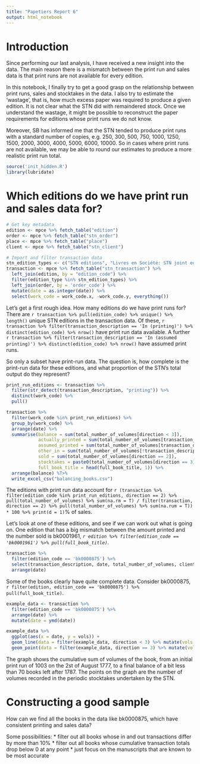 ```yaml
---
title: "Papetiers Report 6"
output: html_notebook
---
```


# Introduction

Since performing our last analysis, I have received a new insight into the data. The main reason there is a mismatch between the print run and sales data is that print runs are not available for every edition.

In this notebook, I finally try to get a good grasp on the relationship between print runs, sales and stocktakes in the data. I also try to estimate the 'wastage', that is, how much excess paper was required to produce a given edition. It is not clear what the STN did with remaindered stock. Once we understand the wastage, it might be possible to reconstruct the paper requirements for editions whose print runs we do not know.

Moreover, SB has informed me that the STN tended to produce print runs with a standard number of copies, e.g. 250, 300, 500, 750, 1000, 1250, 1500, 2000, 3000, 4000, 5000, 6000, 10000. So in cases where print runs are not available, we may be able to round our estimates to produce a more realistic print run total.

```r
source('init_hidden.R')
library(lubridate)
```

# Which editions do we have print run and sales data for?
```r
# Get key metadata
edition <- mpce %>% fetch_table("edition")
order <- mpce %>% fetch_table("stn_order")
place <- mpce %>% fetch_table("place")
client <- mpce %>% fetch_table("stn_client")

# Import and filter transaction data
stn_edition_types <- c("STN editions", "Livres en Société: STN joint editions", "Commissioned STN edition")
transaction <- mpce %>% fetch_table("stn_transaction") %>% 
  left_join(edition, by = "edition_code") %>% 
  filter(edition_type %in% stn_edition_types) %>%
  left_join(order, by = 'order_code') %>%
  mutate(date = as.integer(date)) %>%
  select(work_code = work_code.x, -work_code.y, everything())
```

Let's get a first rough idea. How many editions do we have print runs for? There are `r transaction %>% pull(edition_code) %>% unique() %>% length()` unique STN editions in the transaction data. Of these, `r transaction %>% filter(transaction_description == 'In (printing)') %>% distinct(edition_code) %>% nrow()` have print run data available. A further `r transaction %>% filter(transaction_description == 'In (assumed printing)') %>% distinct(edition_code) %>% nrow()` have assumed print runs.

So only a subset have print-run data. The question is, how complete is the print-run data for these editions, and what proportion of the STN's total output do they represent?

```r
print_run_editions <- transaction %>%
  filter(str_detect(transaction_description, "printing")) %>% 
  distinct(work_code) %>%
  pull()

transaction %>% 
  filter(work_code %in% print_run_editions) %>% 
  group_by(work_code) %>%
  arrange(date) %>% 
  summarise(balance = sum(total_number_of_volumes[direction < 3]),
            actually_printed = sum(total_number_of_volumes[transaction_description == "In (printing)"]),
            assumed_printed = sum(total_number_of_volumes[transaction_description == "In (assumed printing)"]),
            other_in = sum(total_number_of_volumes[!transaction_description %in% c("In (printing)", "In (assumed printing)") & direction == 1]),
            sold = sum(total_number_of_volumes[direction == 2]),
            stocktakes = paste0(total_number_of_volumes[direction == 3], collapse = "; "),
            full_book_title = head(full_book_title, 1)) %>%
  arrange(balance) %T>%
  write_excel_csv("balancing_books.csv")
```

The editions with print run data account for `r (transaction %>% filter(edition_code %in% print_run_editions, direction == 2) %>% pull(total_number_of_volumes) %>% sum(na.rm = T) / filter(transaction, direction == 2) %>% pull(total_number_of_volumes) %>% sum(na.rum = T)) * 100 %>% print(d = 1)`% of sales.

Let's look at one of these editions, and see if we can work out what is going on. One edition that has a big mismatch between the amount printed and the number sold is bk0001961, *`r edition %>% filter(edition_code == 'bk0001961') %>% pull(full_book_title)`*.

```r
transaction %>%
  filter(edition_code == 'bk0000875') %>%
  select(transaction_description, date, total_number_of_volumes, client_code) %>%
  arrange(date)
```

Some of the books clearly have quite complete data. Consider bk0000875, `r filter(edition, edition_code == 'bk0000875') %>% pull(full_book_title)`.

```r
example_data <- transaction %>%
  filter(edition_code == 'bk0000875') %>%
  arrange(date) %>% 
  mutate(date = ymd(date))

example_data %>%
  ggplot(aes(x = date, y = vols)) +
  geom_line(data = filter(example_data, direction < 3) %>% mutate(vols = cumsum(total_number_of_volumes))) +
  geom_point(data = filter(example_data, direction == 3) %>% mutate(vols = total_number_of_volumes))
```

The graph shows the cumulative sum of volumes of the book, from an initial print run of 1003 on the 2st of August 1777, to a final balance of a bit less than 70 books left after 1787. The points on the graph are the number of volumes recorded in the periodic stocktakes undertaken by the STN.

# Constructing a good sample

How can we find all the books in the data like bk0000875, which have consistent printing and sales data?

Some possibilities:
* filter out all books whose in and out transactions differ by more than 10%
* filter out all books whose cumulative transaction totals drop below 0 at any point
* just focus on the manuscripts that are known to be most accurate
